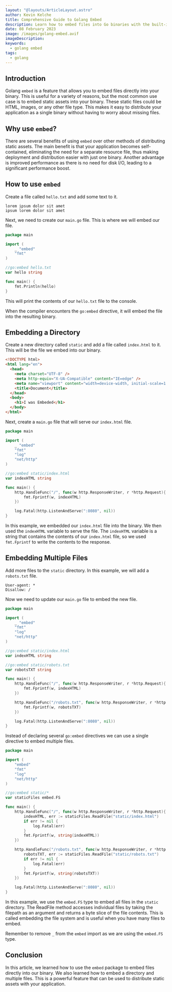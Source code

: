 ```yaml
---
layout: "@layouts/ArticleLayout.astro"
author: Kevin Kelche
title: Comprehensive Guide to Golang Embed
description: Learn how to embed files into Go binaries with the built-in embed package. Simplify distribution and deployment of your apps with this powerful tool.
date: 08 February 2023
image: /images/golang-embed.avif
imageDescription:
keywords:
  - golang embed
tags:
  - golang
---
```



## Introduction

Golang `embed` is a feature that allows you to embed files directly into your binary. This is useful for a variety of reasons, but the most common use case is to embed static assets into your binary. These static files could be HTML, images, or any other file type. This makes it easy to distribute your application as a single binary without having to worry about missing files.

## Why use `embed`?

There are several benefits of using `embed` over other methods of distributing static assets. The main benefit is that your application becomes self-contained, eliminating the need for a separate resource file, thus making deployment and distribution easier with just one binary. Another advantage is improved performance as there is no need for disk I/O, leading to a significant performance boost.

## How to use `embed`

Create a file called `hello.txt` and add some text to it.

```text title="hello.txt"
lorem ipsum dolor sit amet
ipsum lorem dolor sit amet
```

Next, we need to create our `main.go` file. This is where we will embed our file.

```go title="main.go"
package main

import (
    _ "embed"
    "fmt"
)

//go:embed hello.txt
var hello string

func main() {
    fmt.Println(hello)
}
```

This will print the contents of our `hello.txt` file to the console.

When the compiler encounters the `go:embed` directive, it will embed the file into the resulting binary.

## Embedding a Directory

Create a new directory called `static` and add a file called `index.html` to it. This will be the file we embed into our binary.

```html title="static/index.html"
<!DOCTYPE html>
<html lang="en">
  <head>
    <meta charset="UTF-8" />
    <meta http-equiv="X-UA-Compatible" content="IE=edge" />
    <meta name="viewport" content="width=device-width, initial-scale=1.0" />
    <title>Document</title>
  </head>
  <body>
    <h1>I was Embeded</h1>
  </body>
</html>
```

Next, create a `main.go` file that will serve our `index.html` file.

```go title="main.go"
package main

import (
    _ "embed"
    "fmt"
    "log"
    "net/http"
)

//go:embed static/index.html
var indexHTML string

func main() {
    http.HandleFunc("/", func(w http.ResponseWriter, r *http.Request){
        fmt.Fprintf(w, indexHTML)
    })

    log.Fatal(http.ListenAndServe(":8080", nil))
}

```

In this example, we embedded our `index.html` file into the binary. We then used the `indexHTML` variable to serve the file. The `indexHTML` variable is a string that contains the contents of our `index.html` file, so we used `fmt.Fprintf` to write the contents to the response.

## Embedding Multiple Files

Add more files to the `static` directory. In this example, we will add a `robots.txt` file.

```text title="static/robots.txt"
User-agent: *
Disallow: /
```

Now we need to update our `main.go` file to embed the new file.

```go title="main.go"
package main

import (
    _ "embed"
    "fmt"
    "log"
    "net/http"
)

//go:embed static/index.html
var indexHTML string

//go:embed static/robots.txt
var robotsTXT string

func main() {
    http.HandleFunc("/", func(w http.ResponseWriter, r *http.Request){
        fmt.Fprintf(w, indexHTML)
    })

    http.HandleFunc("/robots.txt", func(w http.ResponseWriter, r *http.Request){
        fmt.Fprintf(w, robotsTXT)
    })

    log.Fatal(http.ListenAndServe(":8080", nil))
}
```

Instead of declaring several `go:embed` directives we can use a single directive to embed multiple files.

```go title="main.go"
package main

import (
    "embed"
    "fmt"
    "log"
    "net/http"
)

//go:embed static/*
var staticFiles embed.FS

func main() {
    http.HandleFunc("/", func(w http.ResponseWriter, r *http.Request){
        indexHTML, err := staticFiles.ReadFile("static/index.html")
        if err != nil {
            log.Fatal(err)
        }
        fmt.Fprintf(w, string(indexHTML))
    })

    http.HandleFunc("/robots.txt", func(w http.ResponseWriter, r *http.Request){
        robotsTXT, err := staticFiles.ReadFile("static/robots.txt")
        if err != nil {
            log.Fatal(err)
        }
        fmt.Fprintf(w, string(robotsTXT))
    })

    log.Fatal(http.ListenAndServe(":8080", nil))
}
```

In this example, we use the `embed.FS` type to embed all files in the `static` directory. The ReadFile method accesses individual files by taking the filepath as an argument and returns a byte slice of the file contents. This is called embedding the file system and is useful when you have many files to embed.

Remember to remove `_` from the `embed` import as we are using the `embed.FS` type.

## Conclusion

In this article, we learned how to use the `embed` package to embed files directly into our binary. We also learned how to embed a directory and multiple files. This is a powerful feature that can be used to distribute static assets with your application.
